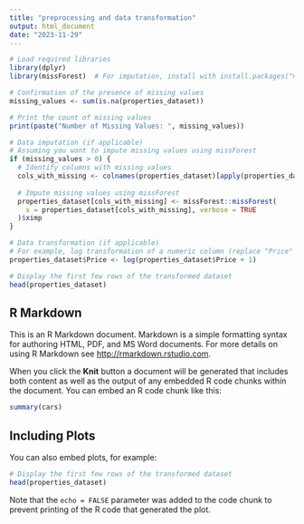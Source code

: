 ```yaml
---
title: "preprocessing and data transformation"
output: html_document
date: "2023-11-29"
---
```


```r
# Load required libraries
library(dplyr)
library(missForest)  # For imputation, install with install.packages("missForest")

# Confirmation of the presence of missing values
missing_values <- sum(is.na(properties_dataset))

# Print the count of missing values
print(paste("Number of Missing Values: ", missing_values))

# Data imputation (if applicable)
# Assuming you want to impute missing values using missForest
if (missing_values > 0) {
  # Identify columns with missing values
  cols_with_missing <- colnames(properties_dataset)[apply(properties_dataset, 2, anyNA)]
  
  # Impute missing values using missForest
  properties_dataset[cols_with_missing] <- missForest::missForest(
    x = properties_dataset[cols_with_missing], verbose = TRUE
  )$ximp
}

# Data transformation (if applicable)
# For example, log transformation of a numeric column (replace "Price" with your column name)
properties_dataset$Price <- log(properties_dataset$Price + 1)

# Display the first few rows of the transformed dataset
head(properties_dataset)

```

## R Markdown

This is an R Markdown document. Markdown is a simple formatting syntax for authoring HTML, PDF, and MS Word documents. For more details on using R Markdown see <http://rmarkdown.rstudio.com>.

When you click the **Knit** button a document will be generated that includes both content as well as the output of any embedded R code chunks within the document. You can embed an R code chunk like this:

```r
summary(cars)
```

## Including Plots

You can also embed plots, for example:

```r
# Display the first few rows of the transformed dataset
head(properties_dataset)
```

Note that the `echo = FALSE` parameter was added to the code chunk to prevent printing of the R code that generated the plot.
